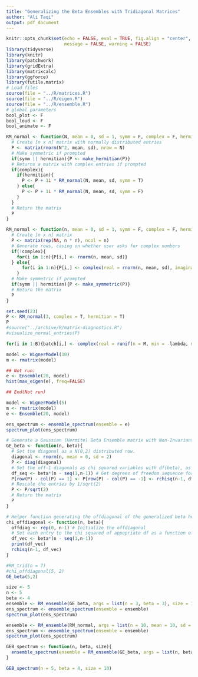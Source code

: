 ```yaml
---
title: "Generalizing the Beta Ensembles with Tridiagonal Matrices"
author: "Ali Taqi"
output: pdf_document
---
```


```r
knitr::opts_chunk$set(echo = FALSE, eval = TRUE, fig.align = "center", 
                      message = FALSE, warning = FALSE)
library(tidyverse)
library(knitr)
library(patchwork)
library(gridExtra)
library(matrixcalc)
library(ggforce)
library(futile.matrix)
# Load files
source(file = "../R/matrices.R")
source(file = "../R/eigen.R")
source(file = "../R/ensemble.R")
# global parameters
bool_plot <- F
bool_loud <- F
bool_animate <- F
```



```r
RM_normal <- function(N, mean = 0, sd = 1, symm = F, complex = F, hermitian = F){
  # Create [n x n] matrix with normally distributed entries
  P <- matrix(rnorm(N^2, mean, sd), nrow = N)  
  # Make symmetric if prompted
  if(symm || hermitian){P <- make_hermitian(P)}
  # Returns a matrix with complex entries if prompted
  if(complex){
    if(hermitian){
      P <- P + 1i * RM_normal(N, mean, sd, symm = T)
    } else{
      P <- P + 1i * RM_normal(N, mean, sd, symm = F)
    }
  }
  # Return the matrix
  P
}
```

```r
RM_normal <- function(n, mean = 0, sd = 1, symm = F, complex = F, hermitian = F){
  # Create [n x n] matrix
  P <- matrix(rep(NA, n * n), ncol = n)  
  # Generate rows, casing on whether user asks for complex numbers
  if(!complex){
    for(i in 1:n){P[i,] <- rnorm(n, mean, sd)}
  } else{
      for(i in 1:n){P[i,] <- complex(real = rnorm(n, mean, sd), imaginary = rnorm(n, mean, sd))}
    }
  # Make symmetric if prompted
  if(symm || hermitian){P <- make_symmetric(P)}
  # Return the matrix
  P
}
```

```r
set.seed(23)
P <- RM_normal(3, complex = T, hermitian = T)
P
#source("../archive/R/matrix-diagnostics.R")
#visualize_normal_entries(P)
```


```r
for(i in 1:B){batch[i,] <- complex(real = runif(n = M, min = -lambda, max = lambda), imaginary = runif(n = M, min = -lambda, max = lambda))}
```


```r
model <- WignerModel(10)
m <- rmatrix(model)

## Not run: 
e <- Ensemble(20, model)
hist(max_eigen(e), freq=FALSE)

## End(Not run)
```

```r
model <- WignerModel(5)
m <- rmatrix(model)
e <- Ensemble(20, model)
```

```r
ens_spectrum <- ensemble_spectrum(ensemble = e)
spectrum_plot(ens_spectrum)
```


```r
# Generate a Gaussian (Hermite) Beta Ensemble matrix with Non-Invariant Dumitriu's Tridiagonal Model
GE_beta <- function(n, beta){
  # Set the diagonal as a N(0,2) distributed row.
  diagonal <- rnorm(n, mean = 0, sd = 2)
  P <- diag(diagonal)
  # Set the off-1 diagonals as chi squared variables with df(beta), as given in Dumitriu's model
  df_seq <- beta*(n - seq(1,n-1)) # Get degrees of freedom sequence for offdigonal
  P[row(P) - col(P) == 1] <- P[row(P) - col(P) == -1] <- rchisq(n-1, df_seq) # Generate tridiagonal
  # Rescale the entries by 1/sqrt(2)
  P <- P/sqrt(2)
  # Return the matrix
  P
}

# Helper function generating the offdiagonal of the generalized beta hermitian matrix
chi_offdiagonal <- function(n, beta){
  offdiag <- rep(0, n-1) # Initialize the offdiagonal
  # Set each entry to the chi squared of appopriate df as a function of decreasing multiple of beta
  df_vec <- beta*(n - seq(1,n-1))
  print(df_vec)
  rchisq(n-1, df_vec)
}
```

```r
#RM_trid(n = 7)
#chi_offdiagonal(5, 2)
GE_beta(5,2)
```

```r
size <- 5
n <- 5
beta <- 4
ensemble <- RM_ensemble(GE_beta, args = list(n = 3, beta = 3), size = 100)
ens_spectrum <- ensemble_spectrum(ensemble = ensemble)
spectrum_plot(ens_spectrum)
```

```r
ensemble <- RM_ensemble(RM_normal, args = list(n = 10, mean = 10, sd = 3, symm = F, complex = T, hermitian = T), size = 500)
ens_spectrum <- ensemble_spectrum(ensemble = ensemble)
spectrum_plot(ens_spectrum)
```


```r
GEB_spectrum <- function(n, beta, size){
  ensemble_spectrum(ensemble = RM_ensemble(GE_beta, args = list(n, beta), size))
}
```

```r
GEB_spectrum(n = 5, beta = 4, size = 10)
```

